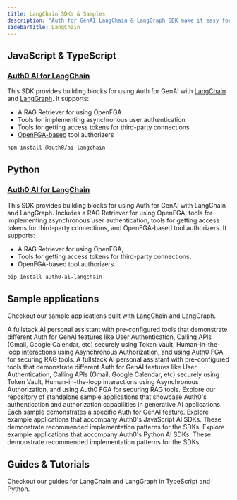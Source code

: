 ```yaml
---
title: LangChain SDKs & Samples
description: "Auth for GenAI LangChain & LangGraph SDK make it easy for developers to integrate with and secure any AI agent workflow using LangChain and LangGraph."
sidebarTitle: LangChain
---
```


## JavaScript & TypeScript

### [Auth0 AI for LangChain](https://github.com/auth0-lab/auth0-ai-js/tree/main/packages/ai-langchain)

This SDK provides building blocks for using Auth for GenAI with [LangChain](https://www.langchain.com/) and [LangGraph](https://www.langchain.com/langgraph). It supports:

- A RAG Retriever for using OpenFGA
- Tools for implementing asynchronous user authentication
- Tools for getting access tokens for third-party connections
- [OpenFGA-based](https://openfga.dev/) tool authorizers

```bash wrap lines
npm install @auth0/ai-langchain
```

## Python

### [Auth0 AI for LangChain](https://github.com/auth0-lab/auth0-ai-python/tree/main/packages/auth0-ai-langchain)

This SDK provides building blocks for using Auth for GenAI with LangChain and LangGraph. Includes a RAG Retriever for using OpenFGA, tools for implementing asynchronous user authentication, tools for getting access tokens for third-party connections, and OpenFGA-based tool authorizers. It supports:

- A RAG Retriever for using OpenFGA,
- Tools for getting access tokens for third-party connections,
- OpenFGA-based tool authorizers.

```bash wrap lines
pip install auth0-ai-langchain
```

## Sample applications

Checkout our sample applications built with LangChain and LangGraph.

<Columns cols={2}>
  <Card
    title="Assistant0 (Next.js)"
    href="https://github.com/auth0-samples/auth0-assistant0/tree/main/ts-langchain"
  >
    A fullstack AI personal assistant with pre-configured tools that demonstrate different Auth for GenAI features like User Authentication, Calling APIs (Gmail, Google Calendar, etc) securely using Token Vault, Human-in-the-loop interactions using Asynchronous Authorization, and using Auth0 FGA for securing RAG tools.
  </Card>
  <Card
    title="Assistant0 (FastAPI)"
    href="https://github.com/auth0-samples/auth0-assistant0/tree/main/py-langchain"
  >
    A fullstack AI personal assistant with pre-configured tools that demonstrate different Auth for GenAI features like User Authentication, Calling APIs (Gmail, Google Calendar, etc) securely using Token Vault, Human-in-the-loop interactions using Asynchronous Authorization, and using Auth0 FGA for securing RAG tools.
  </Card>
  <Card
    title="AI Samples"
    href="https://github.com/auth0-samples/auth0-ai-samples"
  >
    Explore our repository of standalone sample applications that showcase
    Auth0's authentication and authorization capabilities in generative AI
    applications. Each sample demonstrates a specific Auth for GenAI feature.
  </Card>
  <Card
    title="Auth0 AI SDK TypeScript Samples"
    href="https://github.com/auth0-lab/auth0-ai-js/tree/main/examples"
  >
    Explore example applications that accompany Auth0's JavaScript AI SDKs.
    These demonstrate recommended implementation patterns for the SDKs.
  </Card>
  <Card
    title="Auth0 AI SDK Python Samples"
    href="https://github.com/auth0-lab/auth0-ai-python/tree/main/examples"
  >
    Explore example applications that accompany Auth0's Python AI SDKs.
    These demonstrate recommended implementation patterns for the SDKs.
  </Card>
</Columns>

## Guides & Tutorials

Checkout our guides for LangChain and LangGraph in TypeScript and Python.

<Columns cols={2}>
  <Card
    title="Build an AI Assistant with LangGraph, Vercel, and Next.js: Use Gmail as a Tool Securely"
    href="https://auth0.com/blog/genai-tool-calling-build-agent-that-calls-gmail-securely-with-langgraph-vercelai-nextjs/"
    icon="newspaper"
    iconType="solid"
    horizontal
  />
  <Card
    title="Check Google Calendar Availability"
    href="/how-tos/check-google-calendar-availability"
    icon="google"
    iconType="solid"
    horizontal
  />
  <Card
    title="List GitHub Repositories"
    href="/how-tos/list-github-repositories"
    icon="github"
    iconType="solid"
    horizontal
  />
  <Card
    title="List Slack Channels"
    href="/how-tos/list-slack-channels"
    icon="slack"
    iconType="solid"
    horizontal
  />
</Columns>
